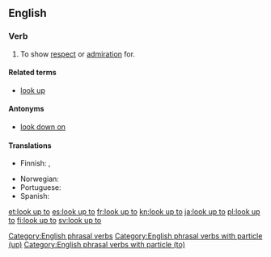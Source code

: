 ==English==

===Verb===
{{en-verb|looks up to|looking up to|looked up to|looked up to|inf=[[look]] [[up]] [[to]]}}

# {{idiomatic|transitive}} To show [[respect]] or [[admiration]] for.

====Related terms====
* [[look up]]

====Antonyms====
* [[look down on]]

====Translations====
{{trans-top|To show respect for}}
* Finnish: {{t|fi|ihailla}}, {{t|fi|kunnioittaa}}
{{trans-mid}}
* Norwegian: {{t|no|se opp til}}
* Portuguese: {{t|pt|admirar}}
* Spanish: {{t|es|respetar}}
{{trans-bottom}}

[[Category:English phrasal verbs]]
[[Category:English phrasal verbs with particle (up)]]
[[Category:English phrasal verbs with particle (to)]]

[[et:look up to]]
[[es:look up to]]
[[fr:look up to]]
[[kn:look up to]]
[[ja:look up to]]
[[pl:look up to]]
[[fi:look up to]]
[[sv:look up to]]